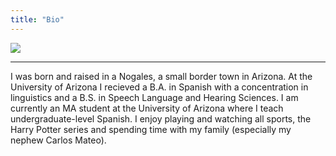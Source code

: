 ```yaml
---
title: "Bio"
---
```


<div align="center">
  <img src="images/my.jpg">
</div>

***

I was born and raised in a Nogales, a small border town in Arizona. At the University of Arizona I recieved a B.A. in Spanish with a concentration in linguistics and a B.S. in Speech Language and Hearing Sciences. I am currently an MA student at  the University of Arizona where I teach undergraduate-level Spanish. I enjoy playing and watching all sports, the Harry Potter series and spending time with my family (especially my nephew Carlos Mateo).
